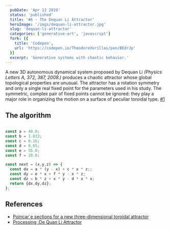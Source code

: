 ```yaml
---
  pubDate: 'Apr 13 2019'
  status: 'published'
  title: '#6 - The Dequan Li Attractor'
  heroImage: '/imgs/dequan-li-attractor.jpg'
  slug: 'dequan-li-attractor'
  categories: ['generative-art', 'javascript']
  fork: [{
    title: 'Codepen',
    url: 'https://codepen.io/TheodoreVorillas/pen/BEdrJp'
  }]
  excerpt: 'Generative systems with chaotic behavior.'
---
```


A new 3D autonomous dynamical system proposed by Dequan Li _(Physics
Letters A, 372, 387, 2008.)_ produces a chaotic attractor whose global topological
properties are unusual. The attractor has a rotation symmetry and only a single real
fixed point for the parameters used in his study. The symmetric, complex pair of fixed
points cannot be ignored: they play a major role in organizing the motion on a surface
of peculiar toroidal type. [#1](#ref1)

## The algorithm

```javascript title="dequan-li.js"

const a = 40.0;
const b = 1.833;
const c = 0.16;
const d = 0.65;
const e = 55.0;
const f = 20.0;

const next = (x,y,z) => {
  const dx = a * (y - x) + c * x * z;;
  const dy = e * x + f * y - x * z;
  const dz = b * z + x * y - d * x * x;
  return {dx,dy,dz};
};
```

## References
- [Poincar´e sections for a new three-dimensional toroidal attractor](http://www.physics.drexel.edu/~bob/Papers/Torochaos.pdf) <span id="ref1"></span>
- [Processing :De Quan Li Attractor](http://www.iaacblog.com/programs/processing-de-quan-li-attractor/)
